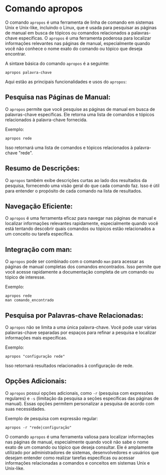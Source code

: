 # Comando apropos

O comando `apropos` é uma ferramenta de linha de comando em sistemas Unix e Unix-like, incluindo o Linux, que é usada para pesquisar as páginas de manual em busca de tópicos ou comandos relacionados a palavras-chave específicas. O `apropos` é uma ferramenta poderosa para localizar informações relevantes nas páginas de manual, especialmente quando você não conhece o nome exato do comando ou tópico que deseja encontrar.

A sintaxe básica do comando `apropos` é a seguinte:

`apropos palavra-chave`

Aqui estão as principais funcionalidades e usos do `apropos`:

## Pesquisa nas Páginas de Manual:

O `apropos` permite que você pesquise as páginas de manual em busca de palavras-chave específicas. Ele retorna uma lista de comandos e tópicos relacionados à palavra-chave fornecida.

Exemplo:

`apropos rede`

Isso retornará uma lista de comandos e tópicos relacionados à palavra-chave "rede".

## Resumo de Descrições:

O `apropos` também exibe descrições curtas ao lado dos resultados da pesquisa, fornecendo uma visão geral do que cada comando faz. Isso é útil para entender o propósito de cada comando na lista de resultados.

## Navegação Eficiente:

O `apropos` é uma ferramenta eficaz para navegar nas páginas de manual e localizar informações relevantes rapidamente, especialmente quando você está tentando descobrir quais comandos ou tópicos estão relacionados a um conceito ou tarefa específica.

## Integração com man:

O `apropos` pode ser combinado com o comando `man` para acessar as páginas de manual completas dos comandos encontrados. Isso permite que você acesse rapidamente a documentação completa de um comando ou tópico de interesse.

Exemplo:

```
apropos rede
man comando_encontrado
```

## Pesquisa por Palavras-chave Relacionadas:

O `apropos` não se limita a uma única palavra-chave. Você pode usar várias palavras-chave separadas por espaços para refinar a pesquisa e localizar informações mais específicas.

Exemplo:

`apropos "configuração rede"`

Isso retornará resultados relacionados à configuração de rede.

## Opções Adicionais:

O `apropos` possui opções adicionais, como `-r` (pesquisa com expressões regulares) e `-s` (limitação da pesquisa a seções específicas das páginas de manual). Essas opções permitem personalizar a pesquisa de acordo com suas necessidades.

Exemplo de pesquisa com expressão regular:

`apropos -r "rede|configuração"`

O comando `apropos` é uma ferramenta valiosa para localizar informações nas páginas de manual, especialmente quando você não sabe o nome exato de um comando ou tópico que deseja consultar. Ele é amplamente utilizado por administradores de sistemas, desenvolvedores e usuários que desejam entender como realizar tarefas específicas ou acessar informações relacionadas a comandos e conceitos em sistemas Unix e Unix-like.




